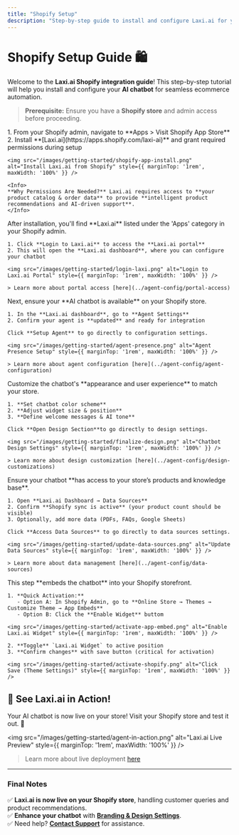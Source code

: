 ```yaml
---
title: "Shopify Setup"
description: "Step-by-step guide to install and configure Laxi.ai for your Shopify store."
---
```


# Shopify Setup Guide 🛍️

Welcome to the **Laxi.ai Shopify integration guide**! This step-by-step tutorial will help you install and configure your **AI chatbot** for seamless ecommerce automation.

> **Prerequisite:** Ensure you have a **Shopify store** and admin access before proceeding.

<Steps>
  <Step title="Install Laxi.ai from Shopify App Store">
    1. From your Shopify admin, navigate to **Apps > Visit Shopify App Store**  
    2. Install **[Laxi.ai](https://apps.shopify.com/laxi-ai)** and grant required permissions during setup  

    <img src="/images/getting-started/shopify-app-install.png" alt="Install Laxi.ai from Shopify" style={{ marginTop: '1rem', maxWidth: '100%' }} />

    <Info>
    **Why Permissions Are Needed?** Laxi.ai requires access to **your product catalog & order data** to provide **intelligent product recommendations and AI-driven support**.
    </Info>
  </Step>

  <Step title="Login to Laxi.ai">
    After installation, you'll find **Laxi.ai** listed under the 'Apps' category in your Shopify admin.

    1. Click **Login to Laxi.ai** to access the **Laxi.ai portal**  
    2. This will open the **Laxi.ai dashboard**, where you can configure your chatbot  

    <img src="/images/getting-started/login-laxi.png" alt="Login to Laxi.ai Portal" style={{ marginTop: '1rem', maxWidth: '100%' }} />

    > Learn more about portal access [here](../agent-config/portal-access)
  </Step>

  <Step title="Agent Presence">
    Next, ensure your **AI chatbot is available** on your Shopify store.

    1. In the **Laxi.ai dashboard**, go to **Agent Settings**  
    2. Confirm your agent is **updated** and ready for integration  

    Click **Setup Agent** to go directly to configuration settings.

    <img src="/images/getting-started/agent-presence.png" alt="Agent Presence Setup" style={{ marginTop: '1rem', maxWidth: '100%' }} />

    > Learn more about agent configuration [here](../agent-config/agent-configuration)
  </Step>

  <Step title="Finalize Your Design">
    Customize the chatbot's **appearance and user experience** to match your store.

    1. **Set chatbot color scheme**  
    2. **Adjust widget size & position**  
    3. **Define welcome messages & AI tone**  

    Click **Open Design Section**to go directly to design settings.

    <img src="/images/getting-started/finalize-design.png" alt="Chatbot Design Settings" style={{ marginTop: '1rem', maxWidth: '100%' }} />

    > Learn more about design customization [here](../agent-config/design-customizations)
  </Step>

  <Step title="Update Data Sources">
    Ensure your chatbot **has access to your store’s products and knowledge base**.

    1. Open **Laxi.ai Dashboard → Data Sources**  
    2. Confirm **Shopify sync is active** (your product count should be visible)  
    3. Optionally, add more data (PDFs, FAQs, Google Sheets)  

    Click **Access Data Sources** to go directly to data sources settings.

    <img src="/images/getting-started/update-data-sources.png" alt="Update Data Sources" style={{ marginTop: '1rem', maxWidth: '100%' }} />

    > Learn more about data management [here](../agent-config/data-sources)
  </Step>

  <Step title="Activate Laxi.ai Widget">
    This step **embeds the chatbot** into your Shopify storefront.

    1. **Quick Activation:**  
       - Option A: In Shopify Admin, go to **Online Store → Themes → Customize Theme → App Embeds**  
       - Option B: Click the **Enable Widget** buttom

    <img src="/images/getting-started/activate-app-embed.png" alt="Enable Laxi.ai Widget" style={{ marginTop: '1rem', maxWidth: '100%' }} />

    2. **Toggle** `Laxi.ai Widget` to active position  
    3. **Confirm changes** with save button (critical for activation)

    <img src="/images/getting-started/activate-shopify.png" alt="Click Save (Theme Settings)" style={{ marginTop: '1rem', maxWidth: '100%' }} />
  </Step>
</Steps>

## 🎉 See Laxi.ai in Action!  
Your AI chatbot is now live on your store! Visit your Shopify store and test it out. 🚀  

<img src="/images/getting-started/agent-in-action.png" alt="Laxi.ai Live Preview" style={{ marginTop: '1rem', maxWidth: '100%' }} />

> Learn more about live deployment [here](../agent-config/live-deployment)

---

### **Final Notes**  
✅ **Laxi.ai is now live on your Shopify store**, handling customer queries and product recommendations.  
✅ **Enhance your chatbot** with **[Branding & Design Settings](../agent-config/design-customizations)**.  
✅ Need help? **[Contact Support](mailto:support@laxi.ai)** for assistance.  
